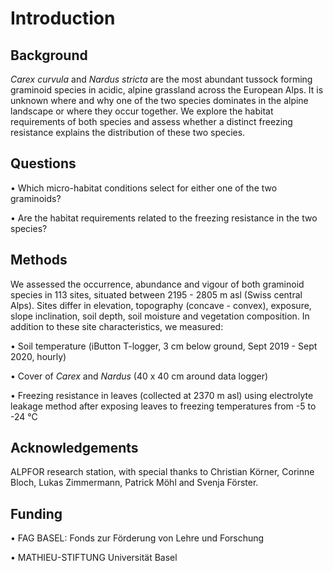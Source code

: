 # Introduction {#intro}

## Background {}
*Carex curvula* and *Nardus stricta* are the most abundant tussock forming graminoid species in acidic, alpine grassland across the European Alps. It is unknown where and why one of the two species dominates in the alpine landscape or where they occur together. We explore the habitat requirements of both species and assess whether a distinct freezing resistance explains the distribution of these two species.

## Questions {}
• Which micro-habitat conditions select for either one of the two graminoids?

• Are the habitat requirements related to the freezing resistance in the two species?

## Methods {}
We assessed the occurrence, abundance and vigour of both graminoid species in 113 sites, situated between 2195 - 2805 m asl (Swiss central Alps). Sites differ in elevation, topography (concave - convex), exposure, slope inclination, soil depth, soil moisture and vegetation composition. In addition to these site characteristics, we measured:

• Soil temperature (iButton T-logger, 3 cm below ground, Sept 2019 - Sept 2020, hourly)

• Cover of *Carex* and *Nardus* (40 x 40 cm around data logger)

• Freezing resistance in leaves (collected at 2370 m asl) using electrolyte leakage
method after exposing leaves to freezing temperatures from -5 to -24 °C

## Acknowledgements {}
ALPFOR research station, with special thanks to Christian Körner, Corinne Bloch, Lukas Zimmermann, Patrick Möhl and Svenja Förster.

## Funding {}
• FAG BASEL: Fonds zur Förderung von Lehre und Forschung

• MATHIEU-STIFTUNG Universität Basel





